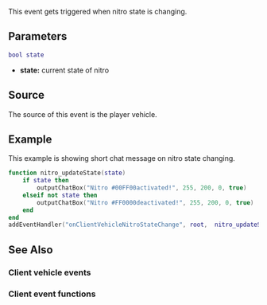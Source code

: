 {{Client event}}

This event gets triggered when nitro state is changing.
{{Note|This event is only triggered for vehicles that are streamed in}}
==Parameters==
<syntaxhighlight lang="lua">
bool state
</syntaxhighlight>
*'''state:''' current state of nitro

==Source==
The source of this event is the player vehicle.

==Example==
This example is showing short chat message on nitro state changing.
<section name="Client" class="client" show="true">
<syntaxhighlight lang="lua">
function nitro_updateState(state)    
    if state then
        outputChatBox("Nitro #00FF00activated!", 255, 200, 0, true)
    elseif not state then
        outputChatBox("Nitro #FF0000deactivated!", 255, 200, 0, true)
    end
end   
addEventHandler("onClientVehicleNitroStateChange", root,  nitro_updateState)
</syntaxhighlight>
</section>

==See Also==
===Client vehicle events===
{{Client_vehicle_events}}
===Client event functions===
{{Client_event_functions}}